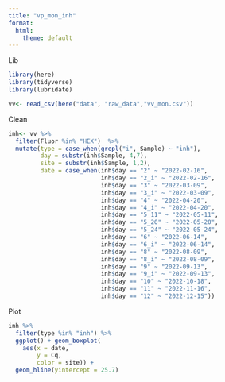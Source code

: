 ```yaml
---
title: "vp_mon_inh"
format:
  html:
    theme: default
---
```


Lib
```r
library(here)
library(tidyverse)
library(lubridate)
```

```r
vv<- read_csv(here("data", "raw_data","vv_mon.csv"))
```


Clean
```r
inh<- vv %>%
  filter(Fluor %in% "HEX")  %>%
  mutate(type = case_when(grepl("i", Sample) ~ "inh"),
         day = substr(inh$Sample, 4,7),
         site = substr(inh$Sample, 1,2),
         date = case_when(inh$day == "2" ~ "2022-02-16",
                          inh$day == "2_i" ~ "2022-02-16",
                          inh$day == "3" ~ "2022-03-09",
                          inh$day == "3_i" ~ "2022-03-09",
                          inh$day == "4" ~ "2022-04-20",
                          inh$day == "4_i" ~ "2022-04-20",
                          inh$day == "5_11" ~ "2022-05-11",
                          inh$day == "5_20" ~ "2022-05-20",
                          inh$day == "5_24" ~ "2022-05-24",
                          inh$day == "6" ~ "2022-06-14",
                          inh$day == "6_i" ~ "2022-06-14",
                          inh$day == "8" ~ "2022-08-09",
                          inh$day == "8_i" ~ "2022-08-09",
                          inh$day == "9" ~ "2022-09-13",
                          inh$day == "9_i" ~ "2022-09-13",
                          inh$day == "10" ~ "2022-10-18",
                          inh$day == "11" ~ "2022-11-16",
                          inh$day == "12" ~ "2022-12-15"))

```

Plot
```r
inh %>%
  filter(type %in% "inh") %>%
  ggplot() + geom_boxplot(
    aes(x = date,
        y = Cq,
        color = site)) +
  geom_hline(yintercept = 25.7)

```
